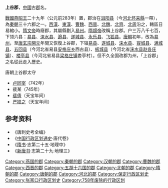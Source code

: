 '''上谷郡'''，[[中國|中國]]古[[郡|郡]]名。

[[戰國|戰國]][[燕國|燕]][[燕昭王|昭王]]二十九年（公元前283年）置，郡治在[[沮阳县|沮阳县]]（今[[河北|河北]][[怀来縣|怀来縣]]一帶），為[[秦朝|秦朝]]三十六郡之一。[[西漢|西漢]]、[[東漢|東漢]]、[[曹魏|曹魏]]、[[西晉|西晉]]、[[北魏|北魏]]、[[北齊|北齊]]、[[北周|北周]]沿之，轄區日易縮小。[[隋文帝|隋文帝]]時廢郡，其屬縣劃入[[易州|易州]]。[[隋煬帝|隋煬帝]]改稱上谷郡。户三万八千七百，下领六县：[[易县|易县]]、[[涞水县|涞水县]]、[[遒县|遒县]]、[[遂城县|遂城县]]、[[永乐县|永乐县]]、[[飞狐县|飞狐县]]。[[唐朝|唐朝]]初年，改為[[易州|易州]]，至[[唐玄宗|唐玄宗]][[開元|開元]]年間又恢復上谷郡，下辖[[易县|易县]]、[[遂城县|遂城县]]、[[涞水县|涞水县]]、[[容城县|容城县]]、[[满城县|满城县]]、[[五回县|五回县]]（今河北省易县[[安格庄乡|安格庄乡]]西古县）、[[板城县|板城县]]（今河北省[[涞水县|涞水县]][[赵各庄镇|赵各庄镇]]）、[[楼亭县|楼亭县]]（今河北省易县[[梁格庄镇|梁格庄镇]]娄亭村）。但不久全国改郡为州，「上谷郡」之名從此走入歷史。

;唐朝上谷郡太守
*[[卢同宰|卢同宰]]（742年）
*裴某（745年）
*[[裴倩|裴倩]]（天宝年间）
*[[严损之|严损之]]（天宝年间）

== 参考资料 ==
*《唐刺史考全编》
*《[[中国行政区划通史|中国行政区划通史]]·唐代卷》
*《[[隋书|隋书]]·志第二十五·地理中》
*《[[新唐书|新唐书]]·志第二十九·地理三》

{{秦朝行政區劃|nocat}}
{{西汉行政区划|nocat}}
{{東漢行政區劃|nocat}}
{{三國行政區劃|nocat}}
{{西晉行政區劃|nocat}}
{{隋朝行政區劃|nocat}}
{{DEFAULTSORT:S}}
[[Category:燕国的郡|Category:燕国的郡]]
[[Category:秦朝的郡|Category:秦朝的郡]]
[[Category:汉朝的郡|Category:汉朝的郡]]
[[Category:曹魏的郡|Category:曹魏的郡]]
[[Category:西晋的郡|Category:西晋的郡]]
[[Category:五胡十六国的郡|Category:五胡十六国的郡]]
[[Category:北朝的郡|Category:北朝的郡]]
[[Category:隋朝的郡|Category:隋朝的郡]]
[[Category:唐朝的郡|Category:唐朝的郡]]
[[Category:河北的郡|Category:河北的郡]]
[[Category:保定行政区划史|Category:保定行政区划史]]
[[Category:张家口行政区划史|Category:张家口行政区划史]]
[[Category:758年废除的行政区划|Category:758年废除的行政区划]]